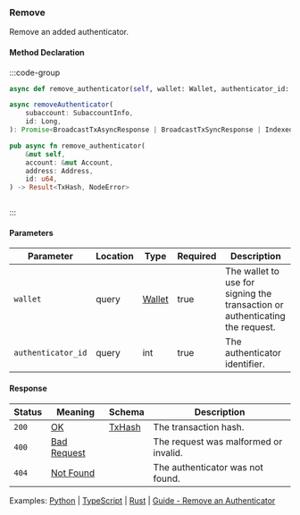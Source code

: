 ### Remove

Remove an added authenticator.

#### Method Declaration

:::code-group

```python [Python]
async def remove_authenticator(self, wallet: Wallet, authenticator_id: int)
```

```typescript [TypeScript]
async removeAuthenticator(
    subaccount: SubaccountInfo,
    id: Long,
): Promise<BroadcastTxAsyncResponse | BroadcastTxSyncResponse | IndexedTx>
```

```rust [Rust]
pub async fn remove_authenticator(
    &mut self,
    account: &mut Account,
    address: Address,
    id: u64,
) -> Result<TxHash, NodeError>
```

```url [API]

```

:::

#### Parameters

| Parameter          | Location | Type     | Required | Description                                                                  |
| ------------------ | -------- | -------- | -------- | ---------------------------------------------------------------------------- |
| `wallet`           | query    | [Wallet] | true     | The wallet to use for signing the transaction or authenticating the request. |
| `authenticator_id` | query    | int      | true     | The authenticator identifier.                                                |

#### Response

| Status | Meaning       | Schema   | Description                           |
| ------ | ------------- | -------- | ------------------------------------- |
| `200`  | [OK]          | [TxHash] | The transaction hash.                 |
| `400`  | [Bad Request] |          | The request was malformed or invalid. |
| `404`  | [Not Found]   |          | The authenticator was not found.      |

Examples: [Python] | [TypeScript] | [Rust] | [Guide - Remove an Authenticator]

[Python]: https://github.com/dydxprotocol/v4-clients/blob/3e8c7e1b960291b7ef273962d374d9934a5c4d33/v4-client-py-v2/examples/authenticator_management.py#L68
[TypeScript]: https://github.com/dydxprotocol/v4-clients/blob/3e8c7e1b960291b7ef273962d374d9934a5c4d33/v4-client-js/examples/permissioned_keys_example.ts#L50
[Rust]: https://github.com/dydxprotocol/v4-clients/blob/3e8c7e1b960291b7ef273962d374d9934a5c4d33/v4-client-rs/client/examples/authenticator.rs#L146
[Guide - Remove an Authenticator]: ../../interaction/permissioned-keys#remove-the-authenticator
[Wallet]: /types/wallet
[TxHash]: /types/tx_hash
[Bad Request]: /types/bad-request
[Not Found]: /types/not-found
[OK]: /types/ok
